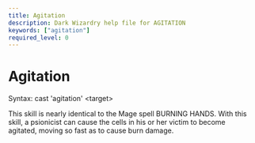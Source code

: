 ```yaml
---
title: Agitation
description: Dark Wizardry help file for AGITATION
keywords: ["agitation"]
required_level: 0
---
```


# Agitation

Syntax: cast 'agitation' \<target\>  

This skill is nearly identical to the Mage spell BURNING HANDS.  With this  
skill, a psionicist can cause the cells in his or her victim to become  
agitated, moving so fast as to cause burn damage.